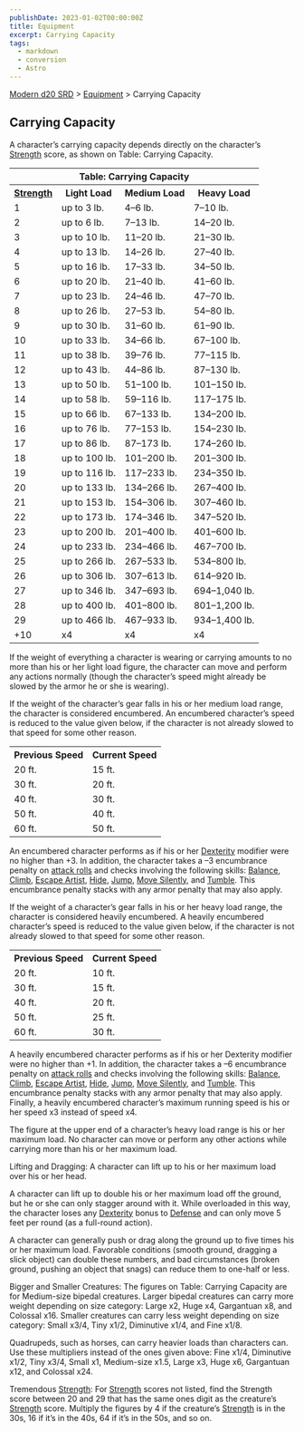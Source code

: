 ```yaml
---
publishDate: 2023-01-02T00:00:00Z
title: Equipment
excerpt: Carrying Capacity
tags:
  - markdown
  - conversion
  - Astro
---
```


[Modern d20 SRD](/#modernD20) > [Equipment](modern-d20-srd-equipment-index) > Carrying Capacity

## Carrying Capacity

A character’s carrying capacity depends directly on the character’s
[Strength](modern-d20-srd-basics-ability-scores) score, as shown on Table:
Carrying Capacity.


<table> <tr><th colspan="4"> Table: Carrying Capacity</th></tr> <tr> <th><a  href="modern-d20-srd-basics-ability-scores">Strength</a></th> <th> Light Load</th><th> Medium Load</th><th> Heavy Load </th></tr> <tr><td> 1</td><td> up to 3 lb.</td><td> 4–6 lb.</td><td> 7–10 lb. </td></tr> <tr class="shaded"><td> 2</td><td> up to 6 lb.</td><td> 7–13 lb.</td><td> 14–20 lb. </td></tr> <tr><td> 3</td><td> up to 10 lb.</td><td> 11–20 lb.</td><td> 21–30 lb. </td></tr> <tr class="shaded"><td> 4</td><td> up to 13 lb.</td><td> 14–26 lb.</td><td> 27–40 lb. </td></tr> <tr><td> 5</td><td> up to 16 lb.</td><td> 17–33 lb.</td><td> 34–50 lb. </td></tr> <tr class="shaded"><td> 6</td><td> up to 20 lb.</td><td> 21–40 lb.</td><td> 41–60 lb. </td></tr> <tr><td> 7</td><td> up to 23 lb.</td><td> 24–46 lb.</td><td> 47–70 lb. </td></tr> <tr class="shaded"><td> 8</td><td> up to 26 lb.</td><td> 27–53 lb.</td><td> 54–80 lb. </td></tr> <tr><td> 9</td><td> up to 30 lb.</td><td> 31–60 lb.</td><td> 61–90 lb. </td></tr> <tr class="shaded"><td> 10</td><td> up to 33 lb.</td><td> 34–66 lb.</td><td> 67–100 lb. </td></tr> <tr><td> 11</td><td> up to 38 lb.</td><td> 39–76 lb.</td><td> 77–115 lb. </td></tr> <tr class="shaded"><td> 12</td><td> up to 43 lb.</td><td> 44–86 lb.</td><td> 87–130 lb. </td></tr> <tr><td> 13</td><td> up to 50 lb.</td><td> 51–100 lb.</td><td> 101–150 lb. </td></tr> <tr class="shaded"><td> 14</td><td> up to 58 lb.</td><td> 59–116 lb.</td><td> 117–175 lb. </td></tr> <tr><td> 15</td><td> up to 66 lb.</td><td> 67–133 lb.</td><td> 134–200 lb. </td></tr> <tr class="shaded"><td> 16</td><td> up to 76 lb.</td><td> 77–153 lb.</td><td> 154–230 lb. </td></tr> <tr><td> 17</td><td> up to 86 lb.</td><td> 87–173 lb.</td><td> 174–260 lb. </td></tr> <tr class="shaded"><td> 18</td><td> up to 100 lb.</td><td> 101–200 lb.</td><td> 201–300 lb. </td></tr> <tr><td> 19</td><td> up to 116 lb.</td><td> 117–233 lb.</td><td> 234–350 lb. </td></tr> <tr class="shaded"><td> 20</td><td> up to 133 lb.</td><td> 134–266 lb.</td><td> 267–400 lb. </td></tr> <tr><td> 21</td><td> up to 153 lb.</td><td> 154–306 lb.</td><td> 307–460 lb. </td></tr> <tr class="shaded"><td> 22</td><td> up to 173 lb.</td><td> 174–346 lb.</td><td> 347–520 lb. </td></tr> <tr><td> 23</td><td> up to 200 lb.</td><td> 201–400 lb.</td><td> 401–600 lb. </td></tr> <tr class="shaded"><td> 24</td><td> up to 233 lb.</td><td> 234–466 lb.</td><td> 467–700 lb. </td></tr> <tr><td> 25</td><td> up to 266 lb.</td><td> 267–533 lb.</td><td> 534–800 lb. </td></tr> <tr class="shaded"><td> 26</td><td> up to 306 lb.</td><td> 307–613 lb.</td><td> 614–920 lb. </td></tr> <tr><td> 27</td><td> up to 346 lb.</td><td> 347–693 lb.</td><td> 694–1,040 lb. </td></tr> <tr class="shaded"><td> 28</td><td> up to 400 lb.</td><td> 401–800 lb.</td><td> 801–1,200 lb. </td></tr> <tr><td> 29</td><td> up to 466 lb.</td><td> 467–933 lb.</td><td> 934–1,400 lb. </td></tr> <tr class="shaded"><td> +10</td><td> x4</td><td> x4</td><td> x4 </td></tr> </table>



If the weight of everything a character is wearing or carrying amounts to no
more than his or her light load figure, the character can move and perform any
actions normally (though the character’s speed might already be slowed by the
armor he or she is wearing).

If the weight of the character’s gear falls in his or her medium load range,
the character is considered encumbered. An encumbered character’s speed is
reduced to the value given below, if the character is not already slowed to
that speed for some other reason.


<table> <tr><th>Previous Speed</th> <th>Current Speed</th></tr> <tr><td> 20 ft.</td><td> 15 ft. </td></tr> <tr class="shaded"><td> 30 ft.</td><td> 20 ft. </td></tr> <tr><td> 40 ft.</td><td> 30 ft. </td></tr> <tr class="shaded"><td> 50 ft.</td><td> 40 ft. </td></tr> <tr><td> 60 ft.</td><td> 50 ft. </td></tr> </table>



An encumbered character performs as if his or her [Dexterity](modern-d20-srd-basics-ability-scores) modifier were no higher than +3. In addition, the
character takes a –3 encumbrance penalty on [attack rolls](modern-d20-srd-combat-attack-roll) and checks involving the following skills:
[Balance](modern-d20-srd-skills-balance), [Climb](modern-d20-srd-skills-climb), [Escape Artist](modern-d20-srd-skills-escape-artist),
[Hide](modern-d20-srd-skills-hide), [Jump](modern-d20-srd-skills-jump), [Move Silently](modern-d20-srd-skills-move-silently), and [Tumble](modern-d20-srd-skills-tumble). This encumbrance penalty stacks with any armor penalty that
may also apply.

If the weight of a character’s gear falls in his or her heavy load range, the
character is considered heavily encumbered. A heavily encumbered character’s
speed is reduced to the value given below, if the character is not already
slowed to that speed for some other reason.


<table> <tr><th>Previous Speed</th> <th>Current Speed</th></tr> <tr><td> 20 ft.</td><td> 10 ft. </td></tr> <tr class="shaded"><td> 30 ft.</td><td> 15 ft. </td></tr> <tr><td> 40 ft.</td><td> 20 ft. </td></tr> <tr class="shaded"><td> 50 ft.</td><td> 25 ft. </td></tr> <tr><td> 60 ft.</td><td> 30 ft. </td></tr> </table>



A heavily encumbered character performs as if his or her Dexterity modifier
were no higher than +1. In addition, the character takes a –6 encumbrance
penalty on [attack rolls](modern-d20-srd-combat-attack-roll) and checks
involving the following skills: [Balance](modern-d20-srd-skills-balance),
[Climb](modern-d20-srd-skills-climb), [Escape Artist](modern-d20-srd-skills-escape-artist), [Hide](modern-d20-srd-skills-hide), [Jump](modern-d20-srd-skills-jump), [Move Silently](modern-d20-srd-skills-move-silently), and
[Tumble](modern-d20-srd-skills-tumble). This encumbrance penalty stacks with
any armor penalty that may also apply. Finally, a heavily encumbered
character’s maximum running speed is his or her speed x3 instead of speed x4.

The figure at the upper end of a character’s heavy load range is his or her
maximum load. No character can move or perform any other actions while
carrying more than his or her maximum load.

Lifting and Dragging: A character can lift up to his or her maximum load over
his or her head.

A character can lift up to double his or her maximum load off the ground, but
he or she can only stagger around with it. While overloaded in this way, the
character loses any [Dexterity](modern-d20-srd-basics-ability-scores) bonus to
[Defense](modern-d20-srd-combat-defense) and can only move 5 feet per round
(as a full-round action).

A character can generally push or drag along the ground up to five times his
or her maximum load. Favorable conditions (smooth ground, dragging a slick
object) can double these numbers, and bad circumstances (broken ground,
pushing an object that snags) can reduce them to one-half or less.

Bigger and Smaller Creatures: The figures on Table: Carrying Capacity are for
Medium-size bipedal creatures. Larger bipedal creatures can carry more weight
depending on size category: Large x2, Huge x4, Gargantuan x8, and Colossal
x16. Smaller creatures can carry less weight depending on size category: Small
x3/4, Tiny x1/2, Diminutive x1/4, and Fine x1/8.

Quadrupeds, such as horses, can carry heavier loads than characters can. Use
these multipliers instead of the ones given above: Fine x1/4, Diminutive x1/2,
Tiny x3/4, Small x1, Medium-size x1.5, Large x3, Huge x6, Gargantuan x12, and
Colossal x24.

Tremendous [Strength](modern-d20-srd-basics-ability-scores): For
[Strength](modern-d20-srd-basics-ability-scores) scores not listed, find the
Strength score between 20 and 29 that has the same ones digit as the
creature’s [Strength](modern-d20-srd-basics-ability-scores) score. Multiply
the figures by 4 if the creature’s [Strength](modern-d20-srd-basics-ability-scores) is in the 30s, 16 if it’s in the 40s, 64 if it’s in the 50s, and so
on.

